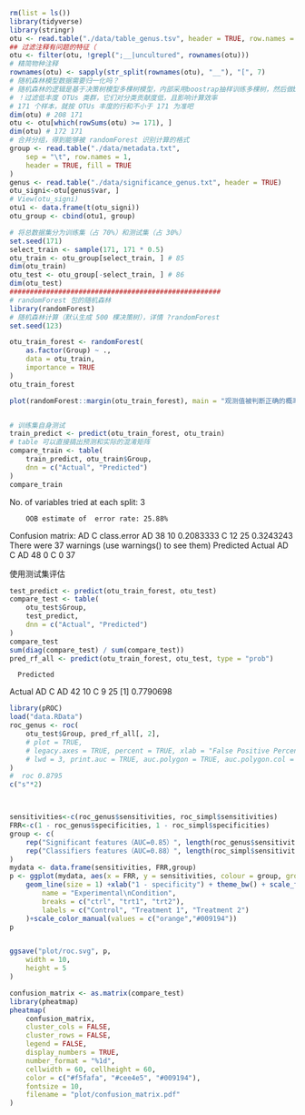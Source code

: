 ```r
rm(list = ls())
library(tidyverse)
library(stringr)
otu <- read.table("./data/table_genus.tsv", header = TRUE, row.names = 1, sep = "\t", fill = TRUE)
## 过滤注释有问题的特征（
otu <- filter(otu, !grepl(";__|uncultured", rownames(otu)))
# 精简物种注释
rownames(otu) <- sapply(str_split(rownames(otu), "__"), "[", 7)
# 随机森林模型数据需要归一化吗？
# 随机森林的逻辑是基于决策树模型多棵树模型，内部采用boostrap抽样训练多棵树，然后做bagging预测提高其精度，决策树模型具体实现机制以一定区别，不过一般是基于排序的划分，所以一般不需要进行归一化处理。
# ！过滤低丰度 OTUs 类群，它们对分类贡献度低，且影响计算效率
# 171 个样本，就按 OTUs 丰度的行和不小于 171 为准吧
dim(otu) # 208 171
otu <- otu[which(rowSums(otu) >= 171), ]
dim(otu) # 172 171
# 合并分组，得到能够被 randomForest 识别计算的格式
group <- read.table("./data/metadata.txt",
    sep = "\t", row.names = 1,
    header = TRUE, fill = TRUE
)
genus <- read.table("./data/significance_genus.txt", header = TRUE)
otu_signi<-otu[genus$var, ]
# View(otu_signi)
otu1 <- data.frame(t(otu_signi))
otu_group <- cbind(otu1, group)
```

```r
# 将总数据集分为训练集（占 70%）和测试集（占 30%）
set.seed(171)
select_train <- sample(171, 171 * 0.5)
otu_train <- otu_group[select_train, ] # 85
dim(otu_train)
otu_test <- otu_group[-select_train, ] # 86
dim(otu_test)
####################################################
# randomForest 包的随机森林
library(randomForest)
# 随机森林计算（默认生成 500 棵决策树），详情 ?randomForest
set.seed(123)

otu_train_forest <- randomForest(
    as.factor(Group) ~ .,
    data = otu_train,
    importance = TRUE
)
otu_train_forest

plot(randomForest::margin(otu_train_forest), main = "观测值被判断正确的概率图")


# 训练集自身测试
train_predict <- predict(otu_train_forest, otu_train)
# table 可以直接搞出预测和实际的混淆矩阵
compare_train <- table(
    train_predict, otu_train$Group,
    dnn = c("Actual", "Predicted")
)
compare_train
```

No. of variables tried at each split: 3

        OOB estimate of  error rate: 25.88%
Confusion matrix:
   AD  C class.error
AD 38 10   0.2083333
C  12 25   0.3243243
There were 37 warnings (use warnings() to see them)
      Predicted
Actual AD  C
    AD 48  0
    C   0 37



使用测试集评估
```r
test_predict <- predict(otu_train_forest, otu_test)
compare_test <- table(
    otu_test$Group,
    test_predict,
    dnn = c("Actual", "Predicted")
)
compare_test
sum(diag(compare_test) / sum(compare_test))
pred_rf_all <- predict(otu_train_forest, otu_test, type = "prob")
```
      Predicted
Actual AD  C
    AD 42 10
    C   9 25
[1] 0.7790698

```r
library(pROC)
load("data.RData")
roc_genus <- roc(
    otu_test$Group, pred_rf_all[, 2],
    # plot = TRUE,
    # legacy.axes = TRUE, percent = TRUE, xlab = "False Positive Percentage", ylab = "True Postive Percentage", col = "#377eb8",
    # lwd = 3, print.auc = TRUE, auc.polygon = TRUE, auc.polygon.col = "#377eb83f"
)
#  roc 0.8795
c("s"*2)



sensitivities<-c(roc_genus$sensitivities, roc_simpl$sensitivities)
FRR<-c(1 - roc_genus$specificities, 1 - roc_simpl$specificities)
group <- c(
    rep("Significant features（AUC=0.85）", length(roc_genus$sensitivities)),
    rep("Classifiers features（AUC=0.88）", length(roc_simpl$sensitivities))
)
mydata <- data.frame(sensitivities, FRR,group)
p <- ggplot(mydata, aes(x = FRR, y = sensitivities, colour = group, group =group, fill = group)) +
    geom_line(size = 1) +xlab("1 - specificity") + theme_bw() + scale_fill_discrete(
        name = "Experimental\nCondition",
        breaks = c("ctrl", "trt1", "trt2"),
        labels = c("Control", "Treatment 1", "Treatment 2")
    )+scale_color_manual(values = c("orange","#009194"))
p


ggsave("plot/roc.svg", p,
    width = 10,
    height = 5
)
```

```r
confusion_matrix <- as.matrix(compare_test)
library(pheatmap)
pheatmap(
    confusion_matrix,
    cluster_cols = FALSE,
    cluster_rows = FALSE,
    legend = FALSE,
    display_numbers = TRUE,
    number_format = "%1d",
    cellwidth = 60, cellheight = 60,
    color = c("#f5fafa", "#cee4e5", "#009194"),
    fontsize = 10,
    filename = "plot/confusion_matrix.pdf"
)
```